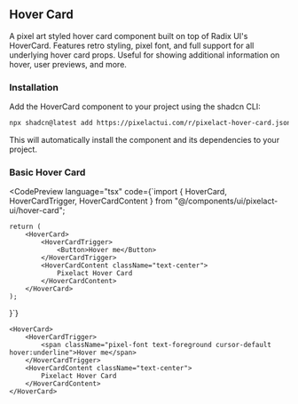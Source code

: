 

## Hover Card

A pixel art styled hover card component built on top of Radix UI's HoverCard. Features retro styling, pixel font, and full support for all underlying hover card props. Useful for showing additional information on hover, user previews, and more.

### Installation

Add the HoverCard component to your project using the shadcn CLI:

```bash
npx shadcn@latest add https://pixelactui.com/r/pixelact-hover-card.json
```

This will automatically install the component and its dependencies to your project.

### Basic Hover Card

<CodePreview
	language="tsx"
	code={`import { HoverCard, HoverCardTrigger, HoverCardContent } from "@/components/ui/pixelact-ui/hover-card";

	return (
		<HoverCard>
			<HoverCardTrigger>
				<Button>Hover me</Button>
			</HoverCardTrigger>
			<HoverCardContent className="text-center">
                Pixelact Hover Card
			</HoverCardContent>
		</HoverCard>
	);
}`}
>
	<HoverCard>
		<HoverCardTrigger>
			<span className="pixel-font text-foreground cursor-default hover:underline">Hover me</span>
		</HoverCardTrigger>
		<HoverCardContent className="text-center">
            Pixelact Hover Card
		</HoverCardContent>
	</HoverCard>
</CodePreview>

